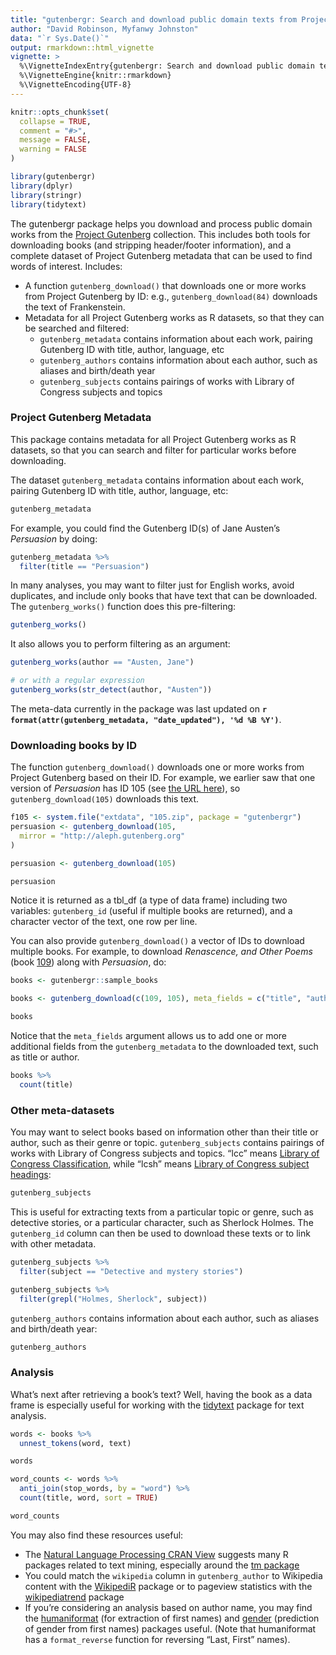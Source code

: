 ```yaml
---
title: "gutenbergr: Search and download public domain texts from Project Gutenberg"
author: "David Robinson, Myfanwy Johnston"
data: "`r Sys.Date()`"
output: rmarkdown::html_vignette
vignette: >
  %\VignetteIndexEntry{gutenbergr: Search and download public domain texts from Project Gutenberg}
  %\VignetteEngine{knitr::rmarkdown}
  %\VignetteEncoding{UTF-8}
---
```


```r
knitr::opts_chunk$set(
  collapse = TRUE,
  comment = "#>",
  message = FALSE,
  warning = FALSE
)
```

```r
library(gutenbergr)
library(dplyr)
library(stringr)
library(tidytext)
```

The gutenbergr package helps you download and process public domain works from the [Project Gutenberg](http://www.gutenberg.org/) collection. This includes both tools for downloading books (and stripping header/footer information), and a complete dataset of Project Gutenberg metadata that can be used to find words of interest. Includes:

* A function `gutenberg_download()` that downloads one or more works from Project Gutenberg by ID: e.g., `gutenberg_download(84)` downloads the text of Frankenstein.
* Metadata for all Project Gutenberg works as R datasets, so that they can be searched and filtered:
  * `gutenberg_metadata` contains information about each work, pairing Gutenberg ID with title, author, language, etc
  * `gutenberg_authors` contains information about each author, such as aliases and birth/death year
  * `gutenberg_subjects` contains pairings of works with Library of Congress subjects and topics
  
### Project Gutenberg Metadata

This package contains metadata for all Project Gutenberg works as R datasets, so that you can search and filter for particular works before downloading.

The dataset `gutenberg_metadata` contains information about each work, pairing Gutenberg ID with title, author, language, etc:

```r
gutenberg_metadata
```

For example, you could find the Gutenberg ID(s) of Jane Austen's _Persuasion_ by doing:

```r
gutenberg_metadata %>%
  filter(title == "Persuasion")
```

In many analyses, you may want to filter just for English works, avoid duplicates, and include only books that have text that can be downloaded. The `gutenberg_works()` function does this pre-filtering:

```r
gutenberg_works()
```

It also allows you to perform filtering as an argument:

```r
gutenberg_works(author == "Austen, Jane")

# or with a regular expression
gutenberg_works(str_detect(author, "Austen"))
```

The meta-data currently in the package was last updated on **`r format(attr(gutenberg_metadata, "date_updated"), '%d %B %Y')`**.

### Downloading books by ID

The function `gutenberg_download()` downloads one or more works from Project Gutenberg based on their ID. For example, we earlier saw that one version of _Persuasion_ has ID 105 (see [the URL here](https://www.gutenberg.org/ebooks/105)), so `gutenberg_download(105)` downloads this text.

```r
f105 <- system.file("extdata", "105.zip", package = "gutenbergr")
persuasion <- gutenberg_download(105,
  mirror = "http://aleph.gutenberg.org"
)
```


```r
persuasion <- gutenberg_download(105)
```

```r
persuasion
```

Notice it is returned as a tbl_df (a type of data frame) including two variables: `gutenberg_id` (useful if multiple books are returned), and a character vector of the text, one row per line.

You can also provide `gutenberg_download()` a vector of IDs to download multiple books. For example, to download _Renascence, and Other Poems_ (book [109](https://www.gutenberg.org/ebooks/109)) along with _Persuasion_, do:

```r
books <- gutenbergr::sample_books
```


```r
books <- gutenberg_download(c(109, 105), meta_fields = c("title", "author"))
```

```r
books
```

Notice that the `meta_fields` argument allows us to add one or more additional fields from the `gutenberg_metadata` to the downloaded text, such as title or author.

```r
books %>%
  count(title)
```

### Other meta-datasets

You may want to select books based on information other than their title or author, such as their genre or topic. `gutenberg_subjects` contains pairings of works with Library of Congress subjects and topics. "lcc" means [Library of Congress Classification](https://www.loc.gov/catdir/cpso/lcco/), while "lcsh" means [Library of Congress subject headings](https://id.loc.gov/authorities/subjects.html):

```r
gutenberg_subjects
```

This is useful for extracting texts from a particular topic or genre, such as detective stories, or a particular character, such as Sherlock Holmes. The `gutenberg_id` column can then be used to download these texts or to link with other metadata.

```r
gutenberg_subjects %>%
  filter(subject == "Detective and mystery stories")

gutenberg_subjects %>%
  filter(grepl("Holmes, Sherlock", subject))
```

`gutenberg_authors` contains information about each author, such as aliases and birth/death year:

```r
gutenberg_authors
```

### Analysis

What's next after retrieving a book's text? Well, having the book as a data frame is especially useful for working with the [tidytext](https://github.com/juliasilge/tidytext) package for text analysis.

```r
words <- books %>%
  unnest_tokens(word, text)

words

word_counts <- words %>%
  anti_join(stop_words, by = "word") %>%
  count(title, word, sort = TRUE)

word_counts
```

You may also find these resources useful:

* The [Natural Language Processing CRAN View](https://CRAN.R-project.org/view=NaturalLanguageProcessing) suggests many R packages related to text mining, especially around the [tm package](https://cran.r-project.org/package=tm)
* You could match the `wikipedia` column in `gutenberg_author` to Wikipedia content with the [WikipediR](https://cran.r-project.org/package=WikipediR) package or to pageview statistics with the [wikipediatrend](https://cran.r-project.org/package=wikipediatrend) package
* If you're considering an analysis based on author name, you may find the [humaniformat](https://cran.r-project.org/package=humaniformat) (for extraction of first names) and [gender](https://cran.r-project.org/package=gender) (prediction of gender from first names) packages useful. (Note that humaniformat has a `format_reverse` function for reversing "Last, First" names).
